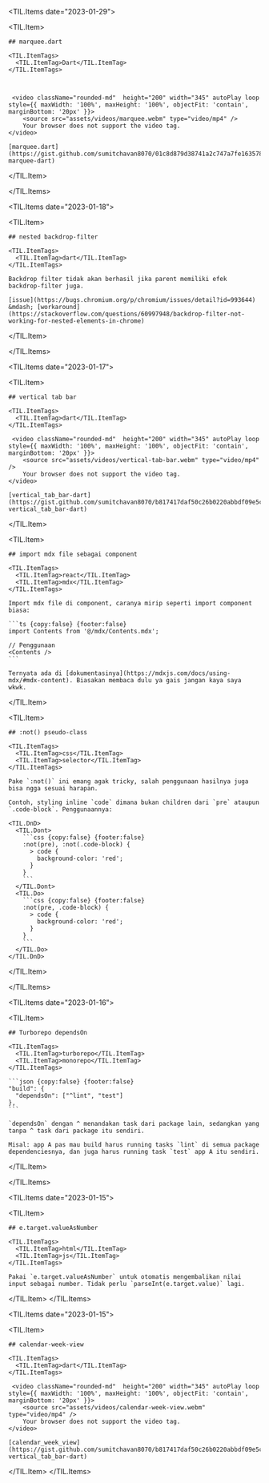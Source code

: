 
<TIL.Items date="2023-01-29">

  <TIL.Item>
    
    ## marquee.dart

    <TIL.ItemTags>
      <TIL.ItemTag>Dart</TIL.ItemTag>
    </TIL.ItemTags>



     <video className="rounded-md"  height="200" width="345" autoPlay loop style={{ maxWidth: '100%', maxHeight: '100%', objectFit: 'contain',  marginBottom: '20px' }}>
        <source src="assets/videos/marquee.webm" type="video/mp4" />
        Your browser does not support the video tag.
    </video>

    [marquee.dart](https://gist.github.com/sumitchavan8070/01c8d879d38741a2c747a7fe163578b9#file-marquee-dart)

  </TIL.Item>

</TIL.Items>

<TIL.Items date="2023-01-18">

  <TIL.Item>
    
    ## nested backdrop-filter

    <TIL.ItemTags>
      <TIL.ItemTag>dart</TIL.ItemTag>
    </TIL.ItemTags>

    Backdrop filter tidak akan berhasil jika parent memiliki efek backdrop-filter juga.

    [issue](https://bugs.chromium.org/p/chromium/issues/detail?id=993644) &mdash; [workaround](https://stackoverflow.com/questions/60997948/backdrop-filter-not-working-for-nested-elements-in-chrome)

  </TIL.Item>

</TIL.Items>

<TIL.Items date="2023-01-17">

  <TIL.Item>

    ## vertical tab bar

    <TIL.ItemTags>
      <TIL.ItemTag>dart</TIL.ItemTag>
    </TIL.ItemTags>

     <video className="rounded-md"  height="200" width="345" autoPlay loop style={{ maxWidth: '100%', maxHeight: '100%', objectFit: 'contain',  marginBottom: '20px' }}>
        <source src="assets/videos/vertical-tab-bar.webm" type="video/mp4" />
        Your browser does not support the video tag.
    </video>

    [vertical_tab_bar-dart](https://gist.github.com/sumitchavan8070/b817417daf50c26b0220abbdf09e5cd9#file-vertical_tab_bar-dart)

  </TIL.Item>

  <TIL.Item>

    ## import mdx file sebagai component

    <TIL.ItemTags>
      <TIL.ItemTag>react</TIL.ItemTag>
      <TIL.ItemTag>mdx</TIL.ItemTag>
    </TIL.ItemTags>

    Import mdx file di component, caranya mirip seperti import component biasa:

    ```ts {copy:false} {footer:false}
    import Contents from '@/mdx/Contents.mdx';

    // Penggunaan
    <Contents />
    ```

    Ternyata ada di [dokumentasinya](https://mdxjs.com/docs/using-mdx/#mdx-content). Biasakan membaca dulu ya gais jangan kaya saya wkwk.

  </TIL.Item>

  <TIL.Item>

    ## :not() pseudo-class

    <TIL.ItemTags>
      <TIL.ItemTag>css</TIL.ItemTag>
      <TIL.ItemTag>selector</TIL.ItemTag>
    </TIL.ItemTags>

    Pake `:not()` ini emang agak tricky, salah penggunaan hasilnya juga bisa ngga sesuai harapan.

    Contoh, styling inline `code` dimana bukan children dari `pre` ataupun `.code-block`. Penggunaannya:

    <TIL.DnD>
      <TIL.Dont>
        ```css {copy:false} {footer:false}
        :not(pre), :not(.code-block) {
          > code {
            background-color: 'red';
          }
        }
        ```
      </TIL.Dont>
      <TIL.Do>
        ```css {copy:false} {footer:false}
        :not(pre, .code-block) {
          > code {
            background-color: 'red';
          }
        }
        ```
      </TIL.Do>
    </TIL.DnD>

  </TIL.Item>

</TIL.Items>

<TIL.Items date="2023-01-16">

  <TIL.Item>

    ## Turborepo dependsOn

    <TIL.ItemTags>
      <TIL.ItemTag>turborepo</TIL.ItemTag>
      <TIL.ItemTag>monorepo</TIL.ItemTag>
    </TIL.ItemTags>

    ```json {copy:false} {footer:false}
    "build": {
      "dependsOn": ["^lint", "test"]
    },
    ```

    `dependsOn` dengan ^ menandakan task dari package lain, sedangkan yang tanpa ^ task dari package itu sendiri.

    Misal: app A pas mau build harus running tasks `lint` di semua package dependenciesnya, dan juga harus running task `test` app A itu sendiri.

  </TIL.Item>

</TIL.Items>

<TIL.Items date="2023-01-15">

  <TIL.Item>
    
    ## e.target.valueAsNumber

    <TIL.ItemTags>
      <TIL.ItemTag>html</TIL.ItemTag>
      <TIL.ItemTag>js</TIL.ItemTag>
    </TIL.ItemTags>

    Pakai `e.target.valueAsNumber` untuk otomatis mengembalikan nilai input sebagai number. Tidak perlu `parseInt(e.target.value)` lagi.

  </TIL.Item>
</TIL.Items>

<TIL.Items date="2023-01-15">

  <TIL.Item>

    ## calendar-week-view

    <TIL.ItemTags>
      <TIL.ItemTag>dart</TIL.ItemTag>
    </TIL.ItemTags>

     <video className="rounded-md"  height="200" width="345" autoPlay loop style={{ maxWidth: '100%', maxHeight: '100%', objectFit: 'contain',  marginBottom: '20px' }}>
        <source src="assets/videos/calendar-week-view.webm" type="video/mp4" />
        Your browser does not support the video tag.
    </video>

    [calendar_week_view](https://gist.github.com/sumitchavan8070/b817417daf50c26b0220abbdf09e5cd9#file-vertical_tab_bar-dart)

  </TIL.Item>
</TIL.Items>
